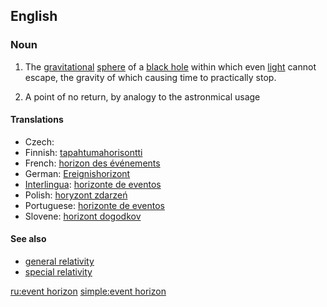 {{wikipedia}}
==English==

===Noun===
{{en-noun|sg=[[event]] [[horizon]]}}

# {{astronomy}} The [[gravitational]] [[sphere]] of a [[black hole]] within which even [[light]] cannot escape, the gravity of which causing time to practically stop.
# A point of no return, by analogy to the astronmical usage

====Translations====
* Czech: {{t|cs|horizont událostí|m}}
*Finnish: [[tapahtumahorisontti]]
*French: [[horizon des événements]] {{m}}
*German: [[Ereignishorizont]] {{m}}
*[[Interlingua]]: [[horizonte de eventos]]
*Polish: [[horyzont zdarzeń]] {{m}}
*Portuguese: [[horizonte de eventos]] {{m}}
*Slovene: [[horizont dogodkov]] {{m}}

====See also====
*[[general relativity]]
*[[special relativity]]

[[ru:event horizon]]
[[simple:event horizon]]